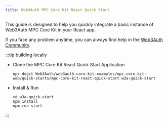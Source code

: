 ```yaml
---
title: Web3Auth MPC Core Kit React Quick Start
---
```


This guide is designed to help you quickly integrate a basic instance of Web3Auth MPC Core Kit in
your React app.

If you face any problem anytime, you can always find help in the
[Web3Auth Community](https://web3auth.io/community/c/help-core-kit/mpc-core-kit/33).

:::tip building locally

- Clone the MPC Core Kit React Quick Start Application

  ```shell npm2yarn
  npx degit Web3Auth/web3auth-core-kit-examples/mpc-core-kit-web/quick-starts/mpc-core-kit-react-quick-start w3a-quick-start
  ```

- Install & Run

  ```shell npm2yarn
  cd w3a-quick-start
  npm install
  npm run start
  ```

:::
